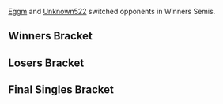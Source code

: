 {{DISPLAYTITLE:Revival of Melee 5: Singles Bracket}}{{SetGame|melee}}
{{tabs static
|name1=Overview
|link1=Revival of Melee/5
|name2=Singles Bracket
|link2=Revival of Melee/5/Singles Bracket
|This=2
}}

[[Eggm]] and [[Unknown522]] switched opponents in Winners Semis.

==Winners Bracket==
{{64DEWBracketA
|tourneylink=Revival of Melee/5
|tourneyname=Revival of Melee 5
|r1m1p1=DJ Nintendo |r1m1p1flag=us |r1m1p1score={{win}} |r1m1win=1
|r1m1p2=UltimaScout |r1m1p2flag=us |r1m1p2score=
|r1m2p1=Strong Bad |r1m2p1flag=us |r1m2p1score={{win}} |r1m2win=1
|r1m2p2=Chain-Ace |r1m2p2flag=us |r1m2p2score=
|r1m3p1=Weon-X |r1m3p1flag=cl |r1m3p1score={{win}} |r1m3win=1
|r1m3p2=Dan |r1m3p2flag= |r1m3p2score=
|r1m4p1=T. Webb |r1m4p1flag=us |r1m4p1score={{win}} |r1m4win=1
|r1m4p2=Mr. F |r1m4p2flag=us |r1m4p2score=
|r1m5p1=KirbyKaze |r1m5p1flag=ca |r1m5p1score={{win}} |r1m5win=1
|r1m5p2=Gravy |r1m5p2flag=us |r1m5p2score=
|r1m6p1=Vist |r1m6p1flag=us |r1m6p1score= |r1m6win=2
|r1m6p2=Benteezy |r1m6p2flag=us |r1m6p2score={{win}}
|r1m7p1=Scar |r1m7p1flag=us |r1m7p1score={{win}} |r1m7win=1
|r1m7p2=NitroGlycerne |r1m7p2flag= |r1m7p2score=
|r1m8p1=Hazz |r1m8p1flag=us |r1m8p1score={{win}} |r1m8win=1
|r1m8p2=Dkuo |r1m8p2flag=us |r1m8p2score=

|r1m9p1=Cactuar |r1m9p1flag=us |r1m9p1score={{win}} |r1m9win=1
|r1m9p2=Big Wenz |r1m9p2flag=us |r1m9p2score=
|r1m10p1=The Moon |r1m10p1flag=us |r1m10p1score={{win}} |r1m10win=1
|r1m10p2=Bolt |r1m10p2flag= |r1m10p2score=
|r1m11p1=Swift |r1m11p1flag=us |r1m11p1score={{win}} |r1m11win=1
|r1m11p2=Sorto |r1m11p2flag= |r1m11p2score=
|r1m12p1=Reno |r1m12p1flag=us |r1m12p1score={{win}} |r1m12win=1
|r1m12p2=Kwan |r1m12p2flag=us |r1m12p2score=
|r1m13p1=G$ |r1m13p1flag=us |r1m13p1score={{win}} |r1m13win=1
|r1m13p2=Inui |r1m13p2flag=us |r1m13p2score=
|r1m14p1=JesiahTEG |r1m14p1flag=us |r1m14p1score= |r1m14win=2
|r1m14p2=Mark |r1m14p2flag= |r1m14p2score={{win}}
|r1m15p1=Unknown522 |r1m15p1flag=ca |r1m15p1score={{win}} |r1m15win=1
|r1m15p2=ILM |r1m15p2flag= |r1m15p2score=
|r1m16p1=StricNYN3 |r1m16p1flag=us |r1m16p1score= |r1m16win=2
|r1m16p2=Europhoria |r1m16p2flag=ca |r1m16p2score={{win}}

|r1m17p1=Mew2King |r1m17p1flag=us |r1m17p1score={{win}} |r1m17win=1
|r1m17p2=Boney |r1m17p2flag= |r1m17p2score=
|r1m18p1=ZoSo |r1m18p1flag=us |r1m18p1score={{win}} |r1m18win=1
|r1m18p2=Milkman |r1m18p2flag=us |r1m18p2score=
|r1m19p1=Nintendude |r1m19p1flag=us |r1m19p1score={{win}} |r1m19win=1
|r1m19p2=Knut |r1m19p2flag=us |r1m19p2score=
|r1m20p1=Ryobeat |r1m20p1flag=us |r1m20p1score={{win}} |r1m20win=1
|r1m20p2=Jsex |r1m20p2flag=us |r1m20p2score=
|r1m21p1=Cyrain |r1m21p1flag=us |r1m21p1score={{win}} |r1m21win=1
|r1m21p2=Handsome Joe |r1m21p2flag= |r1m21p2score=
|r1m22p1=Nando |r1m22p1flag=us |r1m22p1score= |r1m22win=2
|r1m22p2=Ether |r1m22p2flag=us |r1m22p2score={{win}}
|r1m23p1=Sol |r1m23p1flag=us |r1m23p1score={{win}} |r1m23win=1
|r1m23p2=Veda |r1m23p2flag= |r1m23p2score=
|r1m24p1=Slox |r1m24p1flag=us |r1m24p1score={{win}} |r1m24win=1
|r1m24p2=Wenbo |r1m24p2flag=us |r1m24p2score=

|r1m25p1=Hax |r1m25p1flag=us |r1m25p1score={{win}} |r1m25win=1
|r1m25p2=Aber |r1m25p2flag= |r1m25p2score=
|r1m26p1=Mafia |r1m26p1flag=us |r1m26p1score={{win}} |r1m26win=1
|r1m26p2=Brookman |r1m26p2flag= |r1m26p2score=
|r1m27p1=DoH |r1m27p1flag=us |r1m27p1score={{win}} |r1m27win=1
|r1m27p2=PB&J |r1m27p2flag=us |r1m27p2score=
|r1m28p1=Phish-it |r1m28p1flag=us |r1m28p1score={{win}} |r1m28win=1
|r1m28p2=Hailey |r1m28p2flag= |r1m28p2score=
|r1m29p1=Eggm |r1m29p1flag=us |r1m29p1score={{win}} |r1m29win=1
|r1m29p2=Sneaky Dave |r1m29p2flag= |r1m29p2score=
|r1m30p1=Spawn |r1m30p1flag= |r1m30p1score={{win}} |r1m30win=1
|r1m30p2=WarriorKnight |r1m30p2flag=us |r1m30p2score=
|r1m31p1=Chillindude |r1m31p1flag=us |r1m31p1score={{win}} |r1m31win=1
|r1m31p2=Ju4n |r1m31p2flag= |r1m31p2score=
|r1m32p1=Teczero |r1m32p1flag=us |r1m32p1score={{win}} |r1m32win=1
|r1m32p2=Ben Grimm |r1m32p2flag=us |r1m32p2score=

|r2m1p1=DJ Nintendo |r2m1p1flag=us |r2m1p1score=2 |r2m1win=1
|r2m1p2=Strong Bad |r2m1p2flag=us |r2m1p2score=1
|r2m1p1char1=bowser |r2m1p2char1=dk |r2m1p1stock1=0 |r2m1p2stock1=1 |r2m1win1=2 |r2m1stage1=Battlefield
|r2m1p1char2=samus |r2m1p2char2=dk |r2m1p1stock2=2 |r2m1p2stock2=0 |r2m1win2=1 |r2m1stage2=Dream Land
|r2m1p1char3=samus |r2m1p2char3=dk |r2m1p1stock3=3 |r2m1p2stock3=0 |r2m1win3=1 |r2m1stage3=Pokémon Stadium
|r2m1details={{BracketMatchDetails|preview=|lrthread=|interview=|recap=|comment=|live=|vod=https://youtu.be/ZVIFwd2IYZs}}

|r2m2p1=Weon-X |r2m2p1flag=cl |r2m2p1score={{win}} |r2m2win=1
|r2m2p2=T. Webb |r2m2p2flag=us |r2m2p2score=
|r2m3p1=KirbyKaze |r2m3p1flag=ca |r2m3p1score={{win}} |r2m3win=1
|r2m3p2=Benteezy |r2m3p2flag=us |r2m3p2score=
|r2m4p1=Scar |r2m4p1flag=us |r2m4p1score={{win}} |r2m4win=1
|r2m4p2=Hazz |r2m4p2flag=us |r2m4p2score=

|r2m5p1=Cactuar |r2m5p1flag=us |r2m5p1score=2 |r2m5win=1
|r2m5p2=The Moon |r2m5p2flag=us |r2m5p2score=0
|r2m5p1char1=fox |r2m5p2char1=marth |r2m5p1stock1=2 |r2m5p2stock1=0 |r2m5win1=1 |r2m5stage1=Battlefield
|r2m5p1char2=fox |r2m5p2char2=marth |r2m5p1stock2=2 |r2m5p2stock2=0 |r2m5win2=1 |r2m5stage2=Yoshi's Story
|r2m5details={{BracketMatchDetails|preview=|lrthread=|interview=|recap=|comment=|live=|vod=https://youtu.be/VpXOH6tD5MQ}}

|r2m6p1=Swift |r2m6p1flag=us |r2m6p1score={{win}} |r2m6win=1
|r2m6p2=Reno |r2m6p2flag=us |r2m6p2score=
|r2m7p1=G$ |r2m7p1flag=us |r2m7p1score={{win}} |r2m7win=1
|r2m7p2=Mark |r2m7p2flag= |r2m7p2score=
|r2m8p1=Unknown522 |r2m8p1flag=ca |r2m8p1score={{win}} |r2m8win=1
|r2m8p2=Europhoria |r2m8p2flag=ca |r2m8p2score=
|r2m9p1=Mew2King |r2m9p1flag=us |r2m9p1score={{win}} |r2m9win=1
|r2m9p2=ZoSo |r2m9p2flag=us |r2m9p2score=
|r2m10p1=Nintendude |r2m10p1flag=us |r2m10p1score={{win}} |r2m10win=1
|r2m10p2=Ryobeat |r2m10p2flag=us |r2m10p2score=
|r2m11p1=Cyrain |r2m11p1flag=us |r2m11p1score= |r2m11win=2
|r2m11p2=Ether |r2m11p2flag=us |r2m11p2score={{win}}
|r2m12p1=Sol |r2m12p1flag=us |r2m12p1score={{win}} |r2m12win=1
|r2m12p2=Slox |r2m12p2flag=us |r2m12p2score=
|r2m13p1=Hax |r2m13p1flag=us |r2m13p1score={{win}} |r2m13win=1
|r2m13p2=Mafia |r2m13p2flag=us |r2m13p2score=
|r2m14p1=DoH |r2m14p1flag=us |r2m14p1score={{win}} |r2m14win=1
|r2m14p2=Phish-it |r2m14p2flag=us |r2m14p2score=
|r2m15p1=Eggm |r2m15p1flag=us |r2m15p1score={{win}} |r2m15win=1
|r2m15p2=Spawn |r2m15p2flag= |r2m15p2score=

|r2m16p1=Chillindude |r2m16p1flag=us |r2m16p1score=2 |r2m16win=1
|r2m16p2=Teczero |r2m16p2flag=us |r2m16p2score=0
|r2m16p1char1=fox |r2m16p2char1=sheik |r2m16p1stock1=1 |r2m16p2stock1=0 |r2m16win1=1 |r2m16stage1=Final Destination
|r2m16p1char2=fox |r2m16p2char2=marth |r2m16p1stock2=3 |r2m16p2stock2=0 |r2m16win2=1 |r2m16stage2=Final Destination
|r2m16details={{BracketMatchDetails|preview=|lrthread=|interview=|recap=|comment=|live=|vod=https://youtu.be/Gvr_sQflGlk}}

|r3m1p1=DJ Nintendo |r3m1p1flag=us |r3m1p1score=2 |r3m1win=1
|r3m1p2=Weon-X |r3m1p2flag=cl |r3m1p2score=1
|r3m1p1char1=fox |r3m1p2char1=fox |r3m1p1stock1=0 |r3m1p2stock1=1 |r3m1win1=2 |r3m1stage1=Battlefield
|r3m1p1char2=fox |r3m1p2char2=cf |r3m1p1stock2=2 |r3m1p2stock2=0 |r3m1win2=1 |r3m1stage2=Battlefield
|r3m1p1char3=samus |r3m1p2char3=sheik |r3m1p1stock3=1 |r3m1p2stock3=0 |r3m1win3=1 |r3m1stage3=Battlefield
|r3m1details={{BracketMatchDetails|preview=|lrthread=|interview=|recap=|comment=|live=|vod=https://youtu.be/YrvCBFAL358}}

|r3m2p1=KirbyKaze |r3m2p1flag=ca |r3m2p1score={{win}} |r3m2win=1
|r3m2p2=Scar |r3m2p2flag=us |r3m2p2score=

|r3m3p1=Cactuar |r3m3p1flag=us |r3m3p1score=2 |r3m3win=1
|r3m3p2=Swift |r3m3p2flag=us |r3m3p2score=1
|r3m3p1char1=fox |r3m3p2char1=fox |r3m3p1stock1=2 |r3m3p2stock1=0 |r3m3win1=1 |r3m3stage1=Battlefield
|r3m3p1char2=fox |r3m3p2char2=fox |r3m3p1stock2=0 |r3m3p2stock2=1 |r3m3win2=2 |r3m3stage2=Pokémon Stadium
|r3m3p1char3=fox |r3m3p2char3=fox |r3m3p1stock3=1 |r3m3p2stock3=0 |r3m3win3=1 |r3m3stage3=Dream Land
|r3m3details={{BracketMatchDetails|preview=|lrthread=|interview=|recap=|comment=|live=|vod=https://youtu.be/oCKOipMq4hU}}

|r3m4p1=G$ |r3m4p1flag=us |r3m4p1score=0 |r3m4win=2
|r3m4p2=Unknown522 |r3m4p2flag=ca |r3m4p2score=2
|r3m4p1char1=falco |r3m4p2char1=fox |r3m4p1stock1=0 |r3m4p2stock1=3 |r3m4win1=2 |r3m4stage1=Dream Land
|r3m4p1char2=marth |r3m4p2char2=fox |r3m4p1stock2=0 |r3m4p2stock2=3 |r3m4win2=2 |r3m4stage2=Battlefield
|r3m4details={{BracketMatchDetails|preview=|lrthread=|interview=|recap=|comment=|live=|vod=https://youtu.be/LIW0UZaTg5A}}

|r3m5p1=Mew2King |r3m5p1flag=us |r3m5p1score=2 |r3m5win=1
|r3m5p2=Nintendude |r3m5p2flag=us |r3m5p2score=0
|r3m5p1char1=fox |r3m5p2char1=ic |r3m5p1stock1=2 |r3m5p2stock1=0 |r3m5win1=1 |r3m5stage1=Final Destination
|r3m5p1char2=marth |r3m5p2char2=ic |r3m5p1stock2=3 |r3m5p2stock2=0 |r3m5win2=1 |r3m5stage2=Yoshi's Story
|r3m5details={{BracketMatchDetails|preview=|lrthread=|interview=|recap=|comment=|live=|vod=https://youtu.be/dBDVoGcGZUw}}

|r3m6p1=Ether |r3m6p1flag=us |r3m6p1score=2 |r3m6win=1
|r3m6p2=Sol |r3m6p2flag=us |r3m6p2score=0
|r3m6p1char1=marth |r3m6p2char1=sheik |r3m6p1stock1=2 |r3m6p2stock1=0 |r3m6win1=1 |r3m6stage1=Battlefield
|r3m6p1char2=marth |r3m6p2char2=fox |r3m6p1stock2=1 |r3m6p2stock2=0 |r3m6win2=1 |r3m6stage2=Pokémon Stadium
|r3m6details={{BracketMatchDetails|preview=|lrthread=|interview=|recap=|comment=|live=|vod=https://youtu.be/PN0BpqV82-Q}}

|r3m7p1=Hax |r3m7p1flag=us |r3m7p1score=2 |r3m7win=1
|r3m7p2=DoH |r3m7p2flag=us |r3m7p2score=0
|r3m7p1char1=cf |r3m7p2char1=peach |r3m7p1stock1=1 |r3m7p2stock1=0 |r3m7win1=1 |r3m7stage1=Battlefield
|r3m7p1char2=cf |r3m7p2char2=peach |r3m7p1stock2=2 |r3m7p2stock2=0 |r3m7win2=1 |r3m7stage2=Yoshi's Story
|r3m7details={{BracketMatchDetails|preview=|lrthread=|interview=|recap=|comment=|live=|vod=https://youtu.be/x-mJaXBJko4}}

|r3m8p1=Eggm |r3m8p1flag=us |r3m8p1score=2 |r3m8win=1
|r3m8p2=Chillindude |r3m8p2flag=us |r3m8p2score=1
|r3m8p1char1=fox |r3m8p2char1=fox |r3m8p1stock1=0 |r3m8p2stock1=1 |r3m8win1=2 |r3m8stage1=Dream Land
|r3m8p1char2=fox |r3m8p2char2=fox |r3m8p1stock2=1 |r3m8p2stock2=0 |r3m8win2=1 |r3m8stage2=Final Destination
|r3m8p1char3=fox |r3m8p2char3=fox |r3m8p1stock3=3 |r3m8p2stock3=0 |r3m8win3=1 |r3m8stage3=Final Destination
|r3m8details={{BracketMatchDetails|preview=|lrthread=|interview=|recap=|comment=|live=|vod=https://youtu.be/HH9I9uRxH-o}}

|r4m1p1=DJ Nintendo |r4m1p1flag=us |r4m1p1score=0 |r4m1win=2
|r4m1p2=KirbyKaze |r4m1p2flag=ca |r4m1p2score=2
|r4m1p1char1=fox |r4m1p2char1=sheik |r4m1p1stock1=0 |r4m1p2stock1=1 |r4m1win1=2 |r4m1stage1=Battlefield
|r4m1p1char2=samus |r4m1p2char2=sheik |r4m1p1stock2=0 |r4m1p2stock2=1 |r4m1win2=2 |r4m1stage2=Dream Land
|r4m1details={{BracketMatchDetails|preview=|lrthread=|interview=|recap=|comment=|live=|vod=https://youtu.be/mWxepcrh1Pw}}

|r4m2p1=Cactuar |r4m2p1flag=us |r4m2p1score=0 |r4m2win=2
|r4m2p2=Unknown522 |r4m2p2flag=ca |r4m2p2score=2
|r4m2p1char1=fox |r4m2p2char1=fox |r4m2p1stock1=0 |r4m2p2stock1=1 |r4m2win1=2 |r4m2stage1=Fountain of Dreams
|r4m2p1char2=fox |r4m2p2char2=fox |r4m2p1stock2=0 |r4m2p2stock2=2 |r4m2win2=2 |r4m2stage2=Battlefield
|r4m2details={{BracketMatchDetails|preview=|lrthread=|interview=|recap=|comment=|live=|vod=https://youtu.be/sZ_7-umlMSI}}

|r4m3p1=Mew2King |r4m3p1flag=us |r4m3p1score={{win}} |r4m3win=1
|r4m3p2=Ether |r4m3p2flag=us |r4m3p2score=

|r4m4p1=Hax |r4m4p1flag=us |r4m4p1score=1 |r4m4win=2
|r4m4p2=Eggm |r4m4p2flag=us |r4m4p2score=2
|r4m4p1char1=cf |r4m4p2char1=fox |r4m4p1stock1=1 |r4m4p2stock1=0 |r4m4win1=1 |r4m4stage1=Battlefield
|r4m4p1char2=cf |r4m4p2char2=fox |r4m4p1stock2=0 |r4m4p2stock2=2 |r4m4win2=2 |r4m4stage2=Yoshi's Story
|r4m4p1char3=cf |r4m4p2char3=fox |r4m4p1stock3=0 |r4m4p2stock3=1 |r4m4win3=2 |r4m4stage3=Battlefield
|r4m4details={{BracketMatchDetails|preview=|lrthread=|interview=|recap=|comment=|live=|vod=https://youtu.be/ZJ-obirgj88}}

|r5m1p1=KirbyKaze |r5m1p1flag=ca |r5m1p1score=3 |r5m1win=1
|r5m1p2=Eggm |r5m1p2flag=us |r5m1p2score=2
|r5m1p1char1=sheik |r5m1p2char1=fox |r5m1p1stock1=3 |r5m1p2stock1=0 |r5m1win1=1 |r5m1stage1=Battlefield
|r5m1p1char2=sheik |r5m1p2char2=fox |r5m1p1stock2=0 |r5m1p2stock2=1 |r5m1win2=2 |r5m1stage2=Pokémon Stadium
|r5m1p1char3=sheik |r5m1p2char3=fox |r5m1p1stock3=1 |r5m1p2stock3=0 |r5m1win3=1 |r5m1stage3=Yoshi's Story
|r5m1p1char4=sheik |r5m1p2char4=fox |r5m1p1stock4=0 |r5m1p2stock4=2 |r5m1win4=2 |r5m1stage4=Final Destination
|r5m1p1char5=sheik |r5m1p2char5=fox |r5m1p1stock5=2 |r5m1p2stock5=0 |r5m1win5=1 |r5m1stage5=Fountain of Dreams
|r5m1details={{BracketMatchDetails|preview=|lrthread=|interview=|recap=|comment=|live=|vod=https://youtu.be/_3heZkvp59w}}

|r5m2p1=Mew2King |r5m2p1flag=us |r5m2p1score=2 |r5m2win=2
|r5m2p2=Unknown522 |r5m2p2flag=ca |r5m2p2score=3
|r5m2p1char1=marth |r5m2p2char1=fox |r5m2p1stock1=0 |r5m2p2stock1=2 |r5m2win1=2 |r5m2stage1=Battlefield
|r5m2p1char2=sheik |r5m2p2char2=cf |r5m2p1stock2=1 |r5m2p2stock2=0 |r5m2win2=1 |r5m2stage2=Final Destination
|r5m2p1char3=marth |r5m2p2char3=fox |r5m2p1stock3=3 |r5m2p2stock3=0 |r5m2win3=1 |r5m2stage3=Fountain of Dreams
|r5m2p1char4=marth |r5m2p2char4=fox |r5m2p1stock4=0 |r5m2p2stock4=1 |r5m2win4=2 |r5m2stage4=Fountain of Dreams
|r5m2p1char5=marth |r5m2p2char5=fox |r5m2p1stock5=0 |r5m2p2stock5=3 |r5m2win5=2 |r5m2stage5=Yoshi's Story
|r5m2details={{BracketMatchDetails|preview=|lrthread=|interview=|recap=|comment=Game 5 was originally played on Final Destination, where Mew2King won with 1 stock remaining. It was replayed as it violated the DSR ruleset.|live=|vod=https://youtu.be/VOBiym0TKYE|vod2=https://youtu.be/5MnoPpyFYhM}}
}}
==Losers Bracket==
{{64DELBracketSmwA
|tourneylink=Revival of Melee/5
|tourneyname=Revival of Melee 5
|l1placement=49-64
|l2placement=33-48
|l3placement=25-32
|l4placement=17-24
|l5placement=13-16
|l6placement=9-12
|l7placement=7-8
|l8placement=5-6

|l1m1p1=Chain-Ace |l1m1p1flag=us |l1m1p1score= |l1m1win=2
|l1m1p2=UltimaScout |l1m1p2flag=us |l1m1p2score={{win}}
|l1m2p1=Mr. F |l1m2p1flag=us |l1m2p1score={{win}} |l1m2win=1
|l1m2p2=Dan |l1m2p2flag= |l1m2p2score=
|l1m3p1=Gravy |l1m3p1flag=us |l1m3p1score={{win}} |l1m3win=1
|l1m3p2=Vist |l1m3p2flag=us |l1m3p2score=
|l1m4p1=Dkuo |l1m4p1flag=us |l1m4p1score={{win}} |l1m4win=1
|l1m4p2=NitroGlycerne |l1m4p2flag= |l1m4p2score=
|l1m5p1=Bolt |l1m5p1flag= |l1m5p1score={{win}} |l1m5win=1
|l1m5p2=Big Wenz |l1m5p2flag=us |l1m5p2score=
|l1m6p1=Kwan |l1m6p1flag=us |l1m6p1score= |l1m6win=2
|l1m6p2=Sorto |l1m6p2flag= |l1m6p2score={{win}}
|l1m7p1=JesiahTEG |l1m7p1flag=us |l1m7p1score={{win}} |l1m7win=1
|l1m7p2=Inui |l1m7p2flag=us |l1m7p2score=
|l1m8p1=StricNYN3 |l1m8p1flag=us |l1m8p1score= |l1m8win=2
|l1m8p2=ILM |l1m8p2flag= |l1m8p2score={{win}}
|l1m9p1=Milkman |l1m9p1flag=us |l1m9p1score={{win}} |l1m9win=1
|l1m9p2=Boney |l1m9p2flag= |l1m9p2score=
|l1m10p1=Knut |l1m10p1flag=us |l1m10p1score={{win}} |l1m10win=1
|l1m10p2=Jsex |l1m10p2flag=us |l1m10p2score=
|l1m11p1=Nando |l1m11p1flag=us |l1m11p1score={{win}} |l1m11win=1
|l1m11p2=Handsome Joe |l1m11p2flag= |l1m11p2score=
|l1m12p1=Wenbo |l1m12p1flag=us |l1m12p1score={{win}} |l1m12win=1
|l1m12p2=Veda |l1m12p2flag= |l1m12p2score=
|l1m13p1=Brookman |l1m13p1flag= |l1m13p1score= |l1m13win=2
|l1m13p2=Aber |l1m13p2flag= |l1m13p2score={{win}}
|l1m14p1=Hailey |l1m14p1flag= |l1m14p1score= |l1m14win=2
|l1m14p2=PB&J |l1m14p2flag=us |l1m14p2score={{win}}
|l1m15p1=WarriorKnight |l1m15p1flag=us |l1m15p1score={{win}} |l1m15win=1
|l1m15p2=Sneaky Dave |l1m15p2flag= |l1m15p2score=
|l1m16p1=Ben Grimm |l1m16p1flag=us |l1m16p1score={{win}} |l1m16win=1
|l1m16p2=Ju4n |l1m16p2flag= |l1m16p2score=

|l2m1p1=ZoSo |l2m1p1flag=us |l2m1p1score={{win}} |l2m1win=1
|l2m1p2=UltimaScout |l2m1p2flag=us |l2m1p2score=
|l2m2p1=Ryobeat |l2m2p1flag=us |l2m2p1score= |l2m2win=2
|l2m2p2=Mr. F |l2m2p2flag=us |l2m2p2score={{win}}
|l2m3p1=Cyrain |l2m3p1flag=us |l2m3p1score={{win}} |l2m3win=1
|l2m3p2=Gravy |l2m3p2flag=us |l2m3p2score=
|l2m4p1=Slox |l2m4p1flag=us |l2m4p1score={{win}} |l2m4win=1
|l2m4p2=Dkuo |l2m4p2flag=us |l2m4p2score=
|l2m5p1=Mafia |l2m5p1flag=us |l2m5p1score={{win}} |l2m5win=1
|l2m5p2=Bolt |l2m5p2flag= |l2m5p2score=
|l2m6p1=Phish-it |l2m6p1flag=us |l2m6p1score={{win}} |l2m6win=1
|l2m6p2=Sorto |l2m6p2flag= |l2m6p2score=
|l2m7p1=Spawn |l2m7p1flag= |l2m7p1score= |l2m7win=2
|l2m7p2=JesiahTEG |l2m7p2flag=us |l2m7p2score={{win}}
|l2m8p1=Teczero |l2m8p1flag=us |l2m8p1score={{win}} |l2m8win=1
|l2m8p2=ILM |l2m8p2flag= |l2m8p2score=
|l2m9p1=Strong Bad |l2m9p1flag=us |l2m9p1score={{win}} |l2m9win=1
|l2m9p2=Milkman |l2m9p2flag=us |l2m9p2score=
|l2m10p1=T. Webb |l2m10p1flag=us |l2m10p1score={{win}} |l2m10win=1
|l2m10p2=Knut |l2m10p2flag=us |l2m10p2score=
|l2m11p1=Benteezy |l2m11p1flag=us |l2m11p1score= |l2m11win=2
|l2m11p2=Nando |l2m11p2flag=us |l2m11p2score={{win}}
|l2m12p1=Hazz |l2m12p1flag=us |l2m12p1score={{win}} |l2m12win=1
|l2m12p2=Wenbo |l2m12p2flag=us |l2m12p2score=
|l2m13p1=The Moon |l2m13p1flag=us |l2m13p1score={{win}} |l2m13win=1
|l2m13p2=Aber |l2m13p2flag= |l2m13p2score=
|l2m14p1=Reno |l2m14p1flag=us |l2m14p1score={{win}} |l2m14win=1
|l2m14p2=PB&J |l2m14p2flag=us |l2m14p2score=
|l2m15p1=Mark |l2m15p1flag= |l2m15p1score= |l2m15win=2
|l2m15p2=WarriorKnight |l2m15p2flag=us |l2m15p2score={{win}}
|l2m16p1=Europhoria |l2m16p1flag=ca |l2m16p1score= |l2m16win=2
|l2m16p2=Ben Grimm |l2m16p2flag=us |l2m16p2score={{win}}

|l3m1p1=ZoSo |l3m1p1flag=us |l3m1p1score={{win}} |l3m1win=1
|l3m1p2=Mr. F |l3m1p2flag=us |l3m1p2score=
|l3m2p1=Cyrain |l3m2p1flag=us |l3m2p1score={{win}} |l3m2win=1
|l3m2p2=Slox |l3m2p2flag=us |l3m2p2score=
|l3m3p1=Mafia |l3m3p1flag=us |l3m3p1score={{win}} |l3m3win=1
|l3m3p2=Phish-it |l3m3p2flag=us |l3m3p2score=
|l3m4p1=JesiahTEG |l3m4p1flag=us |l3m4p1score= |l3m4win=2
|l3m4p2=Teczero |l3m4p2flag=us |l3m4p2score={{win}}
|l3m5p1=Strong Bad |l3m5p1flag=us |l3m5p1score= |l3m5win=2
|l3m5p2=T. Webb |l3m5p2flag=us |l3m5p2score={{win}}
|l3m6p1=Nando |l3m6p1flag=us |l3m6p1score={{win}} |l3m6win=1
|l3m6p2=Hazz |l3m6p2flag=us |l3m6p2score=
|l3m7p1=The Moon |l3m7p1flag=us |l3m7p1score= |l3m7win=2
|l3m7p2=Reno |l3m7p2flag=us |l3m7p2score={{win}}
|l3m8p1=WarriorKnight |l3m8p1flag=us |l3m8p1score= |l3m8win=2
|l3m8p2=Ben Grimm |l3m8p2flag=us |l3m8p2score={{win}}

|l4m1p1=G$ |l4m1p1flag=us |l4m1p1score= |l4m1win=2
|l4m1p2=ZoSo |l4m1p2flag=us |l4m1p2score={{win}}
|l4m2p1=Swift |l4m2p1flag=us |l4m2p1score={{win}} |l4m2win=1
|l4m2p2=Cyrain |l4m2p2flag=us |l4m2p2score=
|l4m3p1=Scar |l4m3p1flag=us |l4m3p1score={{win}} |l4m3win=1
|l4m3p2=Mafia |l4m3p2flag=us |l4m3p2score=
|l4m4p1=Weon-X |l4m4p1flag=cl |l4m4p1score= |l4m4win=2
|l4m4p2=Teczero |l4m4p2flag=us |l4m4p2score={{win}}
|l4m5p1=Chillindude |l4m5p1flag=us |l4m5p1score={{win}} |l4m5win=1
|l4m5p2=T. Webb |l4m5p2flag=us |l4m5p2score=
|l4m6p1=DoH |l4m6p1flag=us |l4m6p1score={{win}} |l4m6win=1
|l4m6p2=Nando |l4m6p2flag=us |l4m6p2score=
|l4m7p1=Sol |l4m7p1flag=us |l4m7p1score={{win}} |l4m7win=1
|l4m7p2=Reno |l4m7p2flag=us |l4m7p2score=
|l4m8p1=Nintendude |l4m8p1flag=us |l4m8p1score={{win}} |l4m8win=1
|l4m8p2=Ben Grimm |l4m8p2flag=us |l4m8p2score=

|l5m1p1=ZoSo |l5m1p1flag=us |l5m1p1score= |l5m1win=2
|l5m1p2=Swift |l5m1p2flag=us |l5m1p2score={{win}}
|l5m2p1=Scar |l5m2p1flag=us |l5m2p1score={{win}} |l5m2win=1
|l5m2p2=Teczero |l5m2p2flag=us |l5m2p2score=
|l5m3p1=Chillindude |l5m3p1flag=us |l5m3p1score={{win}} |l5m3win=1
|l5m3p2=DoH |l5m3p2flag=us |l5m3p2score=
|l5m4p1=Sol |l5m4p1flag=us |l5m4p1score= |l5m4win=2
|l5m4p2=Nintendude |l5m4p2flag=us |l5m4p2score={{win}}

|l6m1p1=Hax |l6m1p1flag=us |l6m1p1score=2 |l6m1win=1
|l6m1p2=Swift |l6m1p2flag=us |l6m1p2score=0
|l6m1p1char1=cf |l6m1p2char1=fox |l6m1p1stock1=2 |l6m1p2stock1=0 |l6m1win1=1 |l6m1stage1=Dream Land
|l6m1p1char2=cf |l6m1p2char2=marth |l6m1p1stock2=2 |l6m1p2stock2=0 |l6m1win2=1 |l6m1stage2=Yoshi's Story
|l6m1details={{BracketMatchDetails|preview=|lrthread=|interview=|recap=|comment=|live=|vod=https://youtu.be/6EzE2FvsTq4}}

|l6m2p1=Ether |l6m2p1flag=us |l6m2p1score= |l6m2win=2
|l6m2p2=Scar |l6m2p2flag=us |l6m2p2score={{win}}
|l6m3p1=Cactuar |l6m3p1flag=us |l6m3p1score= |l6m3win=2
|l6m3p2=Chillindude |l6m3p2flag=us |l6m3p2score={{win}}

|l6m4p1=DJ Nintendo |l6m4p1flag=us |l6m4p1score=2 |l6m4win=1
|l6m4p2=Nintendude |l6m4p2flag=us |l6m4p2score=1
|l6m4p1char1=samus |l6m4p2char1=ic |l6m4p1stock1=1 |l6m4p2stock1=0 |l6m4win1=1 |l6m4stage1=Yoshi's Story
|l6m4p1char2=samus |l6m4p2char2=ic |l6m4p1stock2=1 |l6m4p2stock2=1 |l6m4win2=2 |l6m4stage2=Battlefield
|l6m4p1char3=samus |l6m4p2char3=ic |l6m4p1stock3=2 |l6m4p2stock3=0 |l6m4win3=1 |l6m4stage3=Battlefield
|l6m4details={{BracketMatchDetails|preview=|lrthread=|interview=|recap=|comment=Game 2 went to time.|live=|vod=https://youtu.be/CKBpZv_14r4}}

|l7m1p1=Hax |l7m1p1flag=us |l7m1p1score=2 |l7m1win=1
|l7m1p2=Scar |l7m1p2flag=us |l7m1p2score=1
|l7m1p1char1=cf |l7m1p2char1=cf |l7m1p1stock1=1 |l7m1p2stock1=0 |l7m1win1=1 |l7m1stage1=Battlefield
|l7m1p1char2=cf |l7m1p2char2=cf |l7m1p1stock2=0 |l7m1p2stock2=1 |l7m1win2=2 |l7m1stage2=Battlefield
|l7m1p1char3=cf |l7m1p2char3=cf |l7m1p1stock3=2 |l7m1p2stock3=0 |l7m1win3=1 |l7m1stage3=Final Destination
|l7m1details={{BracketMatchDetails|preview=|lrthread=|interview=|recap=|comment=|live=|vod=https://youtu.be/cq9c6r0MKog}}

|l7m2p1=Chillindude |l7m2p1flag=us |l7m2p1score=2 |l7m2win=1
|l7m2p2=DJ Nintendo |l7m2p2flag=us |l7m2p2score=1
|l7m2p1char1=fox |l7m2p2char1=samus |l7m2p1stock1=2 |l7m2p2stock1=0 |l7m2win1=1 |l7m2stage1=Yoshi's Story
|l7m2p1char2=fox |l7m2p2char2=bowser |l7m2p1stock2=0 |l7m2p2stock2=2 |l7m2win2=2 |l7m2stage2=Battlefield
|l7m2p1char3=fox |l7m2p2char3=bowser |l7m2p1stock3=1 |l7m2p2stock3=0 |l7m2win3=1 |l7m2stage3=Pokémon Stadium
|l7m2details={{BracketMatchDetails|preview=|lrthread=|interview=|recap=|comment=|live=|vod=https://youtu.be/zhGAN4A30Ag}}

|l8m1p1=Mew2King |l8m1p1flag=us |l8m1p1score=3 |l8m1win=1
|l8m1p2=Hax |l8m1p2flag=us |l8m1p2score=0
|l8m1p1char1=sheik |l8m1p2char1=cf |l8m1p1stock1=1 |l8m1p2stock1=0 |l8m1win1=1 |l8m1stage1=Fountain of Dreams
|l8m1p1char2=sheik |l8m1p2char2=cf |l8m1p1stock2=1 |l8m1p2stock2=0 |l8m1win2=1 |l8m1stage2=Final Destination
|l8m1p1char3=sheik |l8m1p2char3=cf |l8m1p1stock3=2 |l8m1p2stock3=0 |l8m1win3=1 |l8m1stage3=Final Destination
|l8m1details={{BracketMatchDetails|preview=|lrthread=|interview=|recap=|comment=|live=|vod=https://youtu.be/GqTZivPg_ag}}

|l8m2p1=Eggm |l8m2p1flag=us |l8m2p1score=2 |l8m2win=1
|l8m2p2=Chillindude |l8m2p2flag=us |l8m2p2score=1
|l8m2p1char1=fox |l8m2p2char1=fox |l8m2p1stock1=0 |l8m2p2stock1=2 |l8m2win1=2 |l8m2stage1=Yoshi's Story
|l8m2p1char2=fox |l8m2p2char2=fox |l8m2p1stock2=1 |l8m2p2stock2=0 |l8m2win2=1 |l8m2stage2=Pokémon Stadium
|l8m2p1char3=fox |l8m2p2char3=fox |l8m2p1stock3=1 |l8m2p2stock3=0 |l8m2win3=1 |l8m2stage3=Dream Land
|l8m2details={{BracketMatchDetails|preview=|lrthread=|interview=|recap=|comment=This match was played as a Bo3.|live=|vod=https://youtu.be/a7kHLbTL4xo}}
}}
<onlyinclude>
==Final Singles Bracket==
{{DEFinalSmwBracket
|tourneylink=Revival of Melee/5
|tourneyname=Revival of Melee 5
|l1placement=4
|r2placement=3
|r3loserplacement=2
|r3winnerplacement=1
|export_score=true
|column-width=180

<!-- FROM WINNERS -->
|r1m1p1=KirbyKaze |r1m1p1flag=ca |r1m1p1score=
|r1m1p2=Unknown522 |r1m1p2flag=ca |r1m1p2score={{win}}
|r1m1win=2

<!-- FROM LOSERS -->
|l1m1p1=Mew2King |l1m1p1flag=us |l1m1p1score=3
|l1m1p2=Eggm |l1m1p2flag=us |l1m1p2score=0
|l1m1win=1
|l1m1p1char1=sheik |l1m1p2char1=fox |l1m1p1stock1=2 |l1m1p2stock1=0 |l1m1win1=1 |l1m1stage1=Dream Land
|l1m1p1char2=fox |l1m1p2char2=fox |l1m1p1stock2=1 |l1m1p2stock2=0 |l1m1win2=1 |l1m1stage2=Pokémon Stadium
|l1m1p1char3=fox |l1m1p2char3=fox |l1m1p1stock3=1 |l1m1p2stock3=0 |l1m1win3=1 |l1m1stage3=Pokémon Stadium
|l1m1details={{BracketMatchDetails|preview=|lrthread=|interview=|recap=|comment=|live=|vod=https://youtu.be/hGKy3aYFda0}}

<!-- LOSERS FINALS -->
|r2m1p1=Mew2King |r2m1p1flag=us |r2m1p1score=3
|r2m1p2=KirbyKaze |r2m1p2flag=ca |r2m1p2score=1
|r2m1win=1
|r2m1p1char1=sheik |r2m1p2char1=sheik |r2m1p1stock1=2 |r2m1p2stock1=0 |r2m1win1=1 |r2m1stage1=Yoshi's Story
|r2m1p1char2=sheik |r2m1p2char2=sheik |r2m1p1stock2=2 |r2m1p2stock2=0 |r2m1win2=1 |r2m1stage2=Battlefield
|r2m1p1char3=sheik |r2m1p2char3=sheik |r2m1p1stock3=0 |r2m1p2stock3=1 |r2m1win3=2 |r2m1stage3=Battlefield
|r2m1p1char4=sheik |r2m1p2char4=sheik |r2m1p1stock4=1 |r2m1p2stock4=0 |r2m1win4=1 |r2m1stage4=Final Destination
|r2m1details={{BracketMatchDetails|preview=|lrthread=|interview=|recap=|comment=|live=|vod=https://youtu.be/6e_PqWSrSRc}}

<!-- GRAND FINALS -->
|r3m1p1=Unknown522 |r3m1p1flag=ca |r3m1p1score=0 |r3m2p1score=0
|r3m1p2=Mew2King |r3m1p2flag=us |r3m1p2score=3 |r3m2p2score=3
|r3m1win=2
}}
</onlyinclude>
